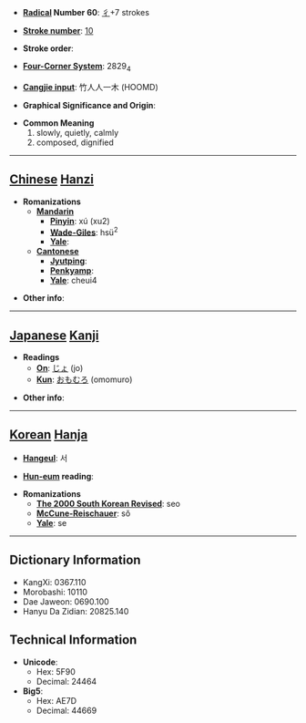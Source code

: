 * '''[[Wiktionary:Chinese radical index| Radical]] Number 60''': [[Wiktionary:Chinese radical index 彳|彳]]+7 strokes

* '''[[Wiktionary:Chinese total strokes index|Stroke number]]''': [[Wiktionary:Chinese total strokes index 10|10]]

* '''Stroke order''': 

* '''[[Wiktionary:Chinese four corner index|Four-Corner System]]''': 2829<sub>4</sub>

* '''[[Wiktionary:Chinese Cangjie index|Cangjie input]]''': 竹人人一木 (HOOMD)

* '''Graphical Significance and Origin''': 

* '''Common Meaning'''
*#slowly, quietly, calmly
*# composed, dignified


----

== [[Chinese]] [[Hanzi]] ==

* '''Romanizations'''
** '''[[Mandarin]]'''
*** '''[[Pinyin]]''': xú (xu2)
*** '''[[Wade-Giles]]''': hsü<sup>2</sup>
*** '''[[Yale]]''': 
** '''[[Cantonese]]'''
*** '''[[Jyutping]]''':
*** '''[[Penkyamp]]''': 
*** '''[[Yale]]''': cheui4

* '''Other info''': 

----

== [[Japanese]] [[Kanji]] ==

* '''Readings'''
** '''[[On]]''': [[じょ]] (jo)
** '''[[Kun]]''': [[おもむろ]] (omomuro)

* '''Other info''':  

----

== [[Korean]] [[Hanja]] ==

* '''[[Hangeul]]''': 서

* '''[[Hun-eum]] reading''': 

* '''Romanizations'''
** '''[[The 2000 South Korean Revised Romanization|The 2000 South Korean Revised]]''': seo
** '''[[McCune-Reischauer]]''': sŏ
** '''[[Yale]]''': se

----

== Dictionary Information ==

* KangXi: 0367.110
* Morobashi: 10110
* Dae Jaweon: 0690.100
* Hanyu Da Zidian: 20825.140

== Technical Information ==

* '''Unicode''':
** Hex: 5F90
** Decimal: 24464
* '''Big5''':
** Hex: AE7D
** Decimal: 44669